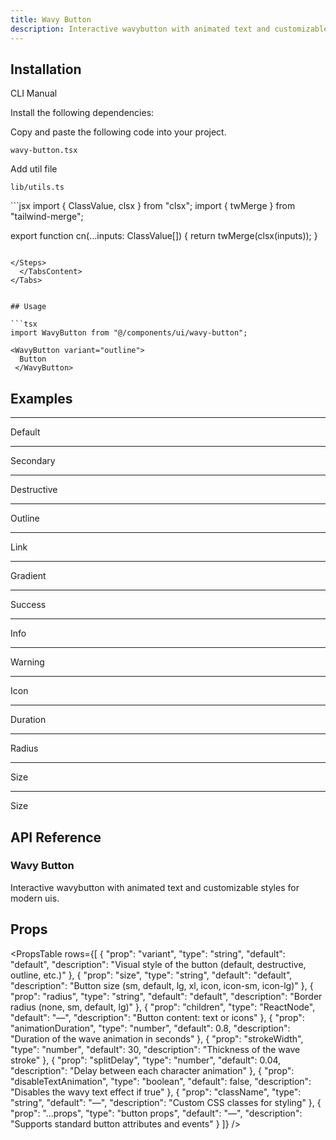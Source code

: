 ```yaml
---
title: Wavy Button
description: Interactive wavybutton with animated text and customizable styles for modern uis.
---
```


<ComponentPreview
  name="wavybutton-demo"
  className=""
  description=""
/>

## Installation

<Tabs defaultValue="cli" className="w-full">
  <TabsList>
    <TabsTrigger value="cli">CLI</TabsTrigger>
    <TabsTrigger value="manual">Manual</TabsTrigger>
  </TabsList>
  <TabsContent value="cli">
    <PkgOptions name="wavy-button" />
  </TabsContent>
  <TabsContent value="manual">
    <Steps>

<Step>Install the following dependencies:</Step>
<DepsOptions name="framer-motion @radix-ui/react-slot" />

<Step>Copy and paste the following code into your project.</Step>
<p>
  <code>wavy-button.tsx</code>
</p>
<ComponentSource name="wavy-button" />


<Step>Add util file</Step>
<p>
  <code>lib/utils.ts</code>
</p>
```jsx
import { ClassValue, clsx } from "clsx";
import { twMerge } from "tailwind-merge";

export function cn(...inputs: ClassValue[]) {
  return twMerge(clsx(inputs));
}
```

</Steps>
  </TabsContent>
</Tabs>


## Usage

```tsx
import WavyButton from "@/components/ui/wavy-button";
```

```tsx
<WavyButton variant="outline">
  Button
 </WavyButton>
```

## Examples

---

<Step>Default</Step>

<ComponentPreview
  name="wavybuttondefault-demo"
  className=""
  description=""
/>

---

<Step>Secondary</Step>

<ComponentPreview
  name="wavybuttonsecondary-demo"
  className=""
  description=""
/>

---

<Step>Destructive</Step>

<ComponentPreview
  name="wavybuttondestructive-demo"
  className=""
  description=""
/>

---

<Step>Outline</Step>

<ComponentPreview
  name="wavybuttonoutline-demo"
  className=""
  description=""
/>

---

<Step>Link</Step>

<ComponentPreview
  name="wavybuttonlink-demo"
  className=""
  description=""
/>

---

<Step>Gradient</Step>

<ComponentPreview
  name="wavybuttongradient-demo"
  className=""
  description=""
/>

---

<Step>Success</Step>

<ComponentPreview
  name="wavybuttonsuccess-demo"
  className=""
  description=""
/>

---

<Step>Info</Step>

<ComponentPreview
  name="wavybuttoninfo-demo"
  className=""
  description=""
/>

---

<Step>Warning</Step>

<ComponentPreview
  name="wavybuttonwarning-demo"
  className=""
  description=""
/>

---

<Step>Icon</Step>

<ComponentPreview
  name="wavybuttonicon-demo"
  className=""
  description=""
/>

---

<Step>Duration</Step>

<ComponentPreview
  name="wavybuttonduration-demo"
  className=""
  description=""
/>

---

<Step>Radius</Step>

<ComponentPreview
  name="wavybuttonradius-demo"
  className=""
  description=""
/>

---

<Step>Size</Step>

<ComponentPreview
  name="wavybuttonsizes-demo"
  className=""
  description=""
/>

---

<Step>Size</Step>

<ComponentPreview
  name="wavybuttonwavydisable-demo"
  className=""
  description=""
/>

## API Reference

### Wavy Button

Interactive wavybutton with animated text and customizable styles for modern uis.

## Props

<PropsTable
  rows={[
  {
    "prop": "variant",
    "type": "string",
    "default": "default",
    "description": "Visual style of the button (default, destructive, outline, etc.)"
  },
  {
    "prop": "size",
    "type": "string",
    "default": "default",
    "description": "Button size (sm, default, lg, xl, icon, icon-sm, icon-lg)"
  },
  {
    "prop": "radius",
    "type": "string",
    "default": "default",
    "description": "Border radius (none, sm, default, lg)"
  },
  {
    "prop": "children",
    "type": "ReactNode",
    "default": "—",
    "description": "Button content: text or icons"
  },
  {
    "prop": "animationDuration",
    "type": "number",
    "default": 0.8,
    "description": "Duration of the wave animation in seconds"
  },
  {
    "prop": "strokeWidth",
    "type": "number",
    "default": 30,
    "description": "Thickness of the wave stroke"
  },
  {
    "prop": "splitDelay",
    "type": "number",
    "default": 0.04,
    "description": "Delay between each character animation"
  },
  {
    "prop": "disableTextAnimation",
    "type": "boolean",
    "default": false,
    "description": "Disables the wavy text effect if true"
  },
  {
    "prop": "className",
    "type": "string",
    "default": "—",
    "description": "Custom CSS classes for styling"
  },
  {
    "prop": "...props",
    "type": "button props",
    "default": "—",
    "description": "Supports standard button attributes and events"
  }
]}
/>


